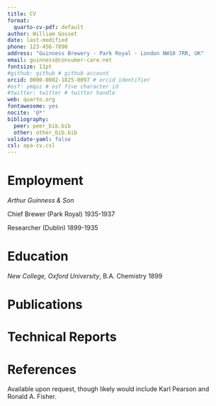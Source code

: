 ```yaml
---
title: CV
format:
  quarto-cv-pdf: default
author: William Gosset
date: last-modified
phone: 123-456-7890
address: "Guinness Brewery · Park Royal · London NW10 7RR, UK"
email: guinness@consumer-care.net
fontsize: 11pt
#github: github # github account
orcid: 0000-0002-1825-0097 # orcid identifier
#osf: ymqui # osf five character id
#twitter: twitter # twitter handle
web: quarto.org
fontawesome: yes
nocite: '@*'
bibliography: 
  peer: peer_bib.bib
  other: other_bib.bib
validate-yaml: false
csl: apa-cv.csl
---
```


# Employment

*Arthur Guinness & Son*

Chief Brewer (Park Royal) \hfill 1935-1937

Researcher (Dublin) \hfill 1899-1935

# Education

*New College, Oxford University*, B.A. Chemistry \hfill 1899

# Publications

::: {#refs-peer}
:::

# Technical Reports

::: {#refs-other}
:::


# References

Available upon request, though likely would include Karl Pearson and Ronald A. Fisher.
